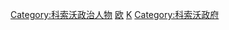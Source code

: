 [[Category:科索沃政治人物|Category:科索沃政治人物]]
[[Category:欧洲各国总统|欧]]
[[Category:各国国家元首|K]]
[[Category:科索沃政府|Category:科索沃政府]]